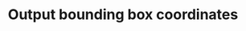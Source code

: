 ---
title: "Output bounding box coordinates"
url: "/api-reference/api-services/examples#saving-bounding-box-coordinates"
---